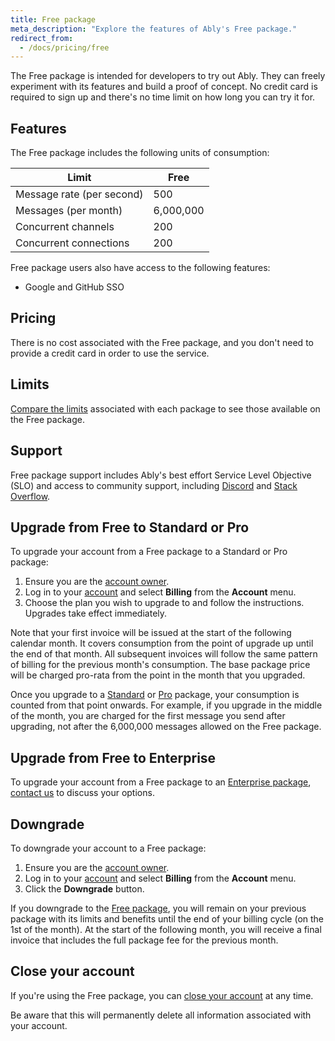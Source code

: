```yaml
---
title: Free package
meta_description: "Explore the features of Ably's Free package."
redirect_from:
  - /docs/pricing/free
---
```


The Free package is intended for developers to try out Ably. They can freely experiment with its features and build a proof of concept. No credit card is required to sign up and there's no time limit on how long you can try it for.

## Features <a id="features"/>

The Free package includes the following units of consumption:

| Limit | Free |
| ----- | ---- |
| Message rate (per second) | 500 |
| Messages (per month) | 6,000,000 |
| Concurrent channels | 200 |
| Concurrent connections | 200 |

Free package users also have access to the following features:

* Google and GitHub SSO

## Pricing <a id="pricing"/>

There is no cost associated with the Free package, and you don't need to provide a credit card in order to use the service.

## Limits <a id="limits"/>

[Compare the limits](/docs/platform/pricing/limits) associated with each package to see those available on the Free package.

## Support <a id="support"/>

Free package support includes Ably's best effort Service Level Objective (SLO) and access to community support, including [Discord](https://discord.gg/g8yqePUVDn) and [Stack Overflow](https://stackoverflow.com/questions/tagged/ably-realtime).

## Upgrade from Free to Standard or Pro <a id="upgrade"/>

To upgrade your account from a Free package to a Standard or Pro package:

1. Ensure you are the [account owner](/docs/platform/account/users).
2. Log in to your [account](https://ably.com/login) and select **Billing** from the **Account** menu.
3. Choose the plan you wish to upgrade to and follow the instructions. Upgrades take effect immediately.

Note that your first invoice will be issued at the start of the following calendar month. It covers consumption from the point of upgrade up until the end of that month. All subsequent invoices will follow the same pattern of billing for the previous month's consumption. The base package price will be charged pro-rata from the point in the month that you upgraded.

Once you upgrade to a [Standard](/docs/platform/pricing/standard) or [Pro](/docs/platform/pricing/pro) package, your consumption is counted from that point onwards. For example, if you upgrade in the middle of the month, you are charged for the first message you send after upgrading, not after the 6,000,000 messages allowed on the Free package.

## Upgrade from Free to Enterprise <a id="free-enterprise"/>

To upgrade your account from a Free package to an [Enterprise package](/docs/platform/pricing/enterprise), [contact us](https://ably.com/contact?cta=enterprise_package) to discuss your options.

## Downgrade <a id="downgrade"/>

To downgrade your account to a Free package:

1. Ensure you are the [account owner](/docs/platform/account/users).
2. Log in to your [account](https://ably.com/login) and select **Billing** from the **Account** menu.
3. Click the **Downgrade** button.

If you downgrade to the [Free package](/docs/platform/pricing/free), you will remain on your previous package with its limits and benefits until the end of your billing cycle (on the 1st of the month). At the start of the following month, you will receive a final invoice that includes the full package fee for the previous month.

## Close your account <a id="close"/>

If you're using the Free package, you can [close your account](/docs/platform/account/users#close) at any time.

<Aside data-type='note'>
Be aware that this will permanently delete all information associated with your account.
</Aside>
